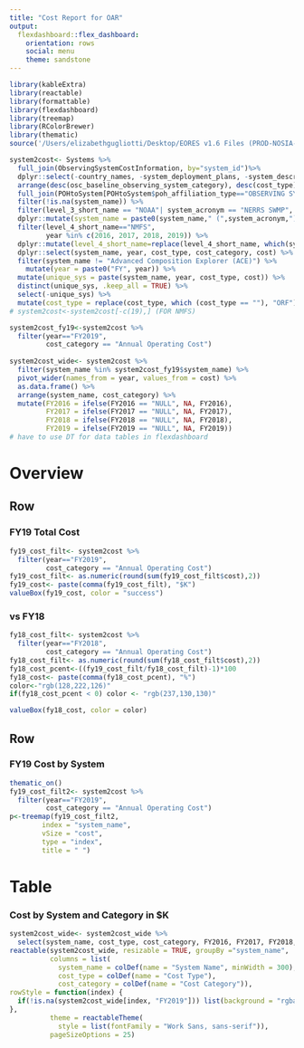 ```yaml
---
title: "Cost Report for OAR"
output:
  flexdashboard::flex_dashboard:
    orientation: rows
    social: menu
    theme: sandstone
---
```


```r
library(kableExtra)
library(reactable)
library(formattable)
library(flexdashboard)
library(treemap)
library(RColorBrewer)
library(thematic)
source('/Users/elizabethgugliotti/Desktop/EORES v1.6 Files (PROD-NOSIA-II)/Scripts/ImportFiles_CreateJoins.R')
```

```r
system2cost<- Systems %>%
  full_join(ObservingSystemCostInformation, by="system_id")%>%
  dplyr::select(-country_names, -system_deployment_plans, -system_description, -system_cost_id, -palma_id) %>%
  arrange(desc(osc_baseline_observing_system_category), desc(cost_type)) %>%
  full_join(POHtoSystem[POHtoSystem$poh_affiliation_type=="OBSERVING SYSTEM OWNER",], by = "system_id") %>%
  filter(!is.na(system_name)) %>%
  filter(level_3_short_name == "NOAA"| system_acronym == "NERRS SWMP", osc_baseline_observing_system_category == "Critical") %>%
  dplyr::mutate(system_name = paste0(system_name," (",system_acronym,")")) %>%
  filter(level_4_short_name=="NMFS",
         year %in% c(2016, 2017, 2018, 2019)) %>%
  dplyr::mutate(level_4_short_name=replace(level_4_short_name, which(system_acronym == "NERRS SWMP"), "NOS")) %>%
  dplyr::select(system_name, year, cost_type, cost_category, cost) %>%
  filter(system_name != "Advanced Composition Explorer (ACE)") %>%
    mutate(year = paste0("FY", year)) %>%
  mutate(unique_sys = paste(system_name, year, cost_type, cost)) %>%
  distinct(unique_sys, .keep_all = TRUE) %>%
  select(-unique_sys) %>%
  mutate(cost_type = replace(cost_type, which (cost_type == ""), "ORF"))
# system2cost<-system2cost[-c(19),] (FOR NMFS)

system2cost_fy19<-system2cost %>%
  filter(year=="FY2019",
         cost_category == "Annual Operating Cost")
  
system2cost_wide<- system2cost %>% 
  filter(system_name %in% system2cost_fy19$system_name) %>%
  pivot_wider(names_from = year, values_from = cost) %>%
  as.data.frame() %>%
  arrange(system_name, cost_category) %>%
  mutate(FY2016 = ifelse(FY2016 == "NULL", NA, FY2016),
         FY2017 = ifelse(FY2017 == "NULL", NA, FY2017),
         FY2018 = ifelse(FY2018 == "NULL", NA, FY2018),
         FY2019 = ifelse(FY2019 == "NULL", NA, FY2019))
# have to use DT for data tables in flexdashboard
```
Overview
=======================================================================
  
Row
-----------------------------------------------------------------------
### FY19 Total Cost {.value-box}
```r
fy19_cost_filt<- system2cost %>% 
  filter(year=="FY2019",
         cost_category == "Annual Operating Cost")
fy19_cost_filt<- as.numeric(round(sum(fy19_cost_filt$cost),2))
fy19_cost<- paste(comma(fy19_cost_filt), "$K")
valueBox(fy19_cost, color = "success")
```

### vs FY18 {.value-box}
```r
fy18_cost_filt<- system2cost %>% 
  filter(year=="FY2018",
         cost_category == "Annual Operating Cost")
fy18_cost_filt<- as.numeric(round(sum(fy18_cost_filt$cost),2))
fy18_cost_pcent<-((fy19_cost_filt/fy18_cost_filt)-1)*100
fy18_cost<- paste(comma(fy18_cost_pcent), "%")
color<-"rgb(128,222,126)"
if(fy18_cost_pcent < 0) color <- "rgb(237,130,130)"

valueBox(fy18_cost, color = color)
```

Row
-----------------------------------------------------------------------
### FY19 Cost by System
```r
thematic_on()
fy19_cost_filt2<- system2cost %>% 
  filter(year=="FY2019",
         cost_category == "Annual Operating Cost")
p<-treemap(fy19_cost_filt2,
        index = "system_name",
        vSize = "cost",
        type = "index",
        title = " ")
```

Table
===================================== 

### Cost by System and Category in $K
```r
system2cost_wide<- system2cost_wide %>%
  select(system_name, cost_type, cost_category, FY2016, FY2017, FY2018, FY2019)
reactable(system2cost_wide, resizable = TRUE, groupBy ="system_name", 
          columns = list(
            system_name = colDef(name = "System Name", minWidth = 300),
            cost_type = colDef(name = "Cost Type"),
            cost_category = colDef(name = "Cost Category")),
rowStyle = function(index) {
  if(!is.na(system2cost_wide[index, "FY2019"])) list(background = "rgba(0, 0, 0, 0.05)")
},
          theme = reactableTheme(
            style = list(fontFamily = "Work Sans, sans-serif")),
          pageSizeOptions = 25)
```



